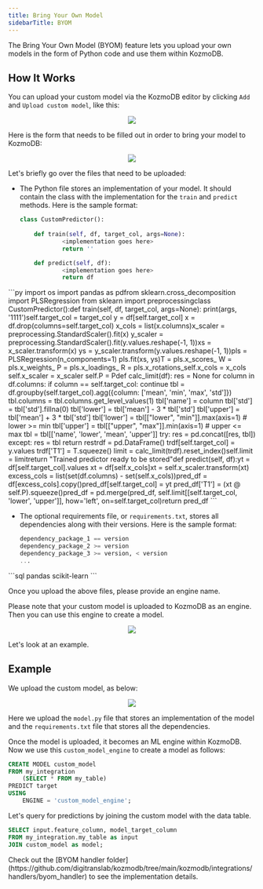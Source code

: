 ```yaml
---
title: Bring Your Own Model
sidebarTitle: BYOM
---
```


The Bring Your Own Model (BYOM) feature lets you upload your own models in the form of Python code and use them within KozmoDB.

## How It Works

You can upload your custom model via the KozmoDB editor by clicking `Add` and `Upload custom model`, like this:

<p align="center">
  <img src="/assets/byom_upload_custom_model.png" />
</p>

Here is the form that needs to be filled out in order to bring your model to KozmoDB:

<p align="center">
  <img src="/assets/byom_empty_form.png" />
</p>

Let's briefly go over the files that need to be uploaded:

* The Python file stores an implementation of your model. It should contain the class with the implementation for the `train` and `predict` methods. Here is the sample format:

    ```py
    class CustomPredictor():
    ​
        def train(self, df, target_col, args=None):
                <implementation goes here>
                return ''

        def predict(self, df):
                <implementation goes here>
                return df
    ```

<Accordion title="Example">
    ```py
    import os
    import pandas as pd
    ​
    from sklearn.cross_decomposition import PLSRegression
    from sklearn import preprocessing
    ​
    class CustomPredictor():
    ​
        def train(self, df, target_col, args=None):
            print(args, '1111')
    ​
            self.target_col = target_col
            y = df[self.target_col]
            x = df.drop(columns=self.target_col)
            x_cols = list(x.columns)
    ​
            x_scaler = preprocessing.StandardScaler().fit(x)
            y_scaler = preprocessing.StandardScaler().fit(y.values.reshape(-1, 1))
    ​
            xs = x_scaler.transform(x)
            ys = y_scaler.transform(y.values.reshape(-1, 1))
    ​
            pls = PLSRegression(n_components=1)
            pls.fit(xs, ys)
    ​
            T = pls.x_scores_
            W = pls.x_weights_
            P = pls.x_loadings_
            R = pls.x_rotations_
    ​
            self.x_cols = x_cols
            self.x_scaler = x_scaler
            self.P = P
    ​
            def calc_limit(df):
                res = None
                for column in df.columns:
                    if column == self.target_col: continue
                    tbl = df.groupby(self.target_col).agg({column: ['mean', 'min', 'max', 'std']})
                    tbl.columns = tbl.columns.get_level_values(1)
                    tbl['name'] = column
                    tbl['std'] = tbl['std'].fillna(0)
                    tbl['lower'] = tbl['mean'] - 3 * tbl['std']
                    tbl['upper'] = tbl['mean'] + 3 * tbl['std']
                    tbl['lower'] = tbl[["lower", "min"]].max(axis=1)  # lower >= min
                    tbl['upper'] = tbl[["upper", "max"]].min(axis=1)  # upper <= max
                    tbl = tbl[['name', 'lower', 'mean', 'upper']]
                    try:
                        res = pd.concat([res, tbl])
                    except:
                        res = tbl
                return res
    ​
            trdf = pd.DataFrame()
            trdf[self.target_col] = y.values
            trdf['T1'] = T.squeeze()
            limit = calc_limit(trdf).reset_index()
    ​
            self.limit = limit
    ​
            return "Trained predictor ready to be stored"
    ​
        def predict(self, df):
    ​
            yt = df[self.target_col].values
            xt = df[self.x_cols]
    ​
            xt = self.x_scaler.transform(xt)
    ​
            excess_cols = list(set(df.columns) - set(self.x_cols))
    ​
            pred_df = df[excess_cols].copy()
    ​
            pred_df[self.target_col] = yt
            pred_df['T1'] = (xt @ self.P).squeeze()
    ​
            pred_df = pd.merge(pred_df, self.limit[[self.target_col, 'lower', 'upper']], how='left', on=self.target_col)
    ​
            return pred_df
    ```
</Accordion>

* The optional requirements file, or `requirements.txt`, stores all dependencies along with their versions. Here is the sample format:

    ```sql
    dependency_package_1 == version
    dependency_package_2 >= version
    dependency_package_3 >= version, < version
    ...
    ```

<Accordion title="Example">
    ```sql
    pandas
    scikit-learn
    ```
</Accordion>

Once you upload the above files, please provide an engine name.

Please note that your custom model is uploaded to KozmoDB as an engine. Then you can use this engine to create a model.

<p align="center">
  <img src="/assets/byom_diagram.png" />
</p>

Let's look at an example.

## Example

We upload the custom model, as below:

<p align="center">
  <img src="/assets/byom_form.png" />
</p>

Here we upload the `model.py` file that stores an implementation of the model and the `requirements.txt` file that stores all the dependencies.

Once the model is uploaded, it becomes an ML engine within KozmoDB. Now we use this `custom_model_engine` to create a model as follows:

```sql
CREATE MODEL custom_model
FROM my_integration
    (SELECT * FROM my_table)
PREDICT target
USING
    ENGINE = 'custom_model_engine';
```

Let's query for predictions by joining the custom model with the data table.

```sql
SELECT input.feature_column, model_target_column
FROM my_integration.my_table as input
JOIN custom_model as model;
```

<Info>
Check out the [BYOM handler folder](https://github.com/digitranslab/kozmodb/tree/main/kozmodb/integrations/handlers/byom_handler) to see the implementation details.
</Info>
